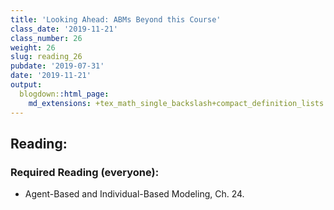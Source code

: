 ```yaml
---
title: 'Looking Ahead: ABMs Beyond this Course'
class_date: '2019-11-21'
class_number: 26
weight: 26
slug: reading_26
pubdate: '2019-07-31'
date: '2019-11-21'
output:
  blogdown::html_page:
    md_extensions: +tex_math_single_backslash+compact_definition_lists
---
```

## Reading:

### Required Reading (everyone):
* Agent-Based and Individual-Based Modeling, Ch. 24.


